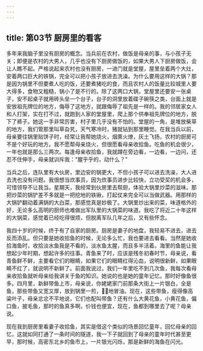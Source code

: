 ```yaml
---
---
---
```

title: 第03节 厨房里的看客
---





多年来我脑子里没有厨房的概念。当兵前在农村，做饭是母亲的事，与小孩子无关；即便是农村的大男人，几乎也没有下厨房做饭的，如果大男人下厨房做饭，会让人瞧不起。严格说起来农村也没有厨房，一进门就是堂屋，屋里垒着两个大灶，安着两口巨大的铁锅，完全可以把小孩子放进去洗澡。为什么要用这样的大锅？那是因为锅里不但要煮人吃的饭，还要煮猪吃的食，而且农村人的饭量比较城里人要大得多，食物又粗糙，锅小了是不行的。除了这两口大锅，堂屋里还要安一张桌子，安不起桌子就用砖头垒一个台子，台子的洞里放着碟子碗筷之类，台面上就是安放祖先牌位的地方，侮辱了这地方，就跟侮辱了祖先是一样的。我的邻居家女人和人打架，实在打不过，就跑到人家的堂屋里，爬上那个供奉祖先牌位的地方，脱下了裤子。她这一手非常厉害，村子里几乎没有不怕的。堂屋的一角，是堆放柴草的地方，我们管那里叫草旮旯，天气寒冷时，猪就钻到那里睡觉。在我当兵以前，母亲要往锅里贴饼子时，经常让我帮她烧火，烟熏火燎，灰土飞扬，农村的厨房可不是个好玩的地方。我不愿帮母亲烧火，但很愿看母亲收拾鱼。吃鱼的机会很少，一年也就是那么三两次。每逢母亲收拾鱼，我就蹲在旁边看，一边看，一边问，还忍不住伸手，母亲就训斥我："腥乎乎的，动什么？"

当兵之后，连队里有大伙房，里边安的锅更大，不但小孩子可以进去洗澡，大人进去洗也没有问题。我很想当炊事员，因为炊事员进步比较快，立功受奖的机会多，可惜领导不让我当。星期天，我经常到伙房里去帮厨，体验大锅里炒菜的滋味。那把炒菜的锅铲差不多就是一把挖地的铁锹，打起仗来完全可以当做武器。用那样的大锅铲翻动着满锅的大白菜，那感觉真是妙极了。大锅里炒出来的菜，味道格外的好，无论多么高明的厨师也难做出军队里的大锅菜的味道。我吃了将近二十年这样的大锅菜，感觉着已经吃得很烦，但脱离军队几年之后，又有些怀念。

我四十岁的时候，终于有了自家的厨房。厨房是妻子的地盘，我轻易不进去，进去反而添乱。但只要是她收拾鱼的时候，无论多么忙，我也要进去看看。当然是她收拾海鱼时，收拾淡水鱼我是不看的，淡水鱼太腥，而且多半活着。海里的鱼能让我想起少年时期，想起许多的往事。青鱼来了时，应该是残冬初春时节，母亲说，看青鱼鲜不鲜，主要看它们的眼睛，如果它们的眼睛红得沁血，说明很新鲜，如果眼睛不红了，就说明不新鲜了。前面我说过，我们一年里吃不到几次鱼，我每次看母亲收拾鱼就听母亲给我讲关于鱼的知识。她说的也是她的童年记忆。那时好像鱼很多。四月里，新鲜带鱼上市，母亲说，你姥姥家门前那条大街上一片银白，全是鱼，那些带鱼又宽又厚，放到锅里一煎，地冒油。现在，这些带鱼，瘦得像高粱叶子，母亲忿忿不平地说，它们也配叫带鱼？还有什么大黄花鱼，小黄花鱼，偏口鱼，披毛鱼，那时的鱼真多啊，价钱也便宜，现在，鱼都到哪里去了呢？母亲说。

现在我到厨房里看妻子收拾鱼，其实是借这个类似的场景回忆童年，回忆母亲的回忆，这就如同打通了一条时间的隧道，我一下子就回到了母亲的童年时代甚至更早，那时候，高密东北乡的鱼市上，一片银光闪烁，那是新鲜的海鱼在闪光。